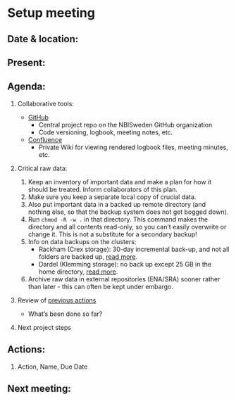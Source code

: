 # Setup meeting


## Date & location:


## Present:


## Agenda:

@. Collaborative  tools:

	- [GitHub](https://github.com)
		- Central project repo on the NBISweden GitHub organization
		- Code versioning, logbook, meeting notes, etc.
	- [Confluence](https://scilifelab.atlassian.net)
		- Private Wiki for viewing rendered logbook files, meeting minutes, etc.

@. Critical raw data:

	1. Keep an inventory of important data and make a plan for how it should be treated. Inform collaborators of this plan.
	2. Make sure you keep a separate local copy of crucial data.
	3. Also put important data in a backed up remote directory (and nothing else, so that the backup system does not get bogged down).
	4. Run `chmod -R -w .` in that directory. This command makes the directory and all contents read-only, so you can't easily overwrite or change it. This is not a substitute for a secondary backup!
	5. Info on data backups on the clusters:
		- Rackham (Crex storage): 30-day incremental back-up, and not all folders are backed up, [read more](https://www.uppmax.uu.se/support/faq/resources-faq/backup-at-uppmax).
		- Dardel (Klemming storage): no back up except 25 GB in the home directory, [read more](https://www.pdc.kth.se/support/documents/data_management/klemming.html).
	6. Archive raw data in external repositories (ENA/SRA) sooner rather than later - this can often be kept under embargo.

@. Review of [previous actions](YYYYMMDD-01_kickoff.qmd#actions)

	- What's been done so far?

@. Next project steps

## Actions:

1. Action, Name, Due Date

## Next meeting:

